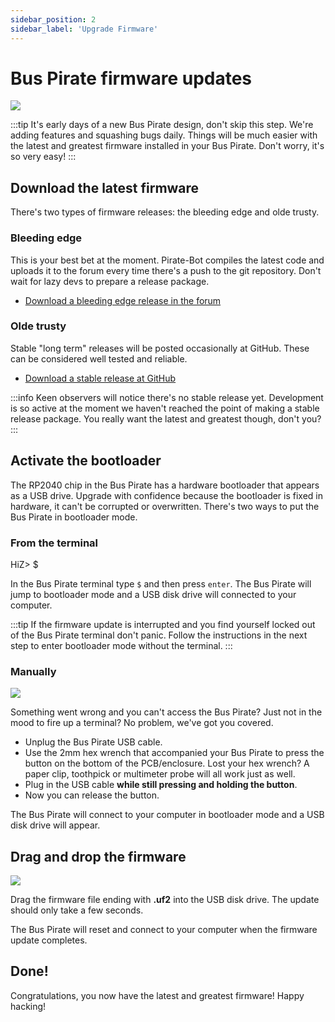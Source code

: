 ```yaml
---
sidebar_position: 2
sidebar_label: 'Upgrade Firmware'
---
```


# Bus Pirate firmware updates

![](./img/firmware-1024.jpg)

:::tip
It's early days of a new Bus Pirate design, don't skip this step. We're adding features and squashing bugs daily. Things will be much easier with the latest and greatest firmware installed in your Bus Pirate. Don't worry, it's so very easy!
:::

## Download the latest firmware

There's two types of firmware releases: the bleeding edge and olde trusty.

### Bleeding edge

This is your best bet at the moment. Pirate-Bot compiles the latest code and uploads it to the forum every time there's a push to the git repository. Don't wait for lazy devs to prepare a release package.

- [Download a bleeding edge release in the forum](https://forum.buspirate.com/t/bus-pirate-5-continuous-integration-builds)

### Olde trusty

Stable "long term" releases will be posted occasionally at GitHub. These can be considered well tested and reliable.

- [Download a stable release at GitHub](https://github.com/DangerousPrototypes/BusPirate5-firmware)

:::info
Keen observers will notice there's no stable release yet. Development is so active at the moment we haven't reached the point of making a stable release package. You really want the latest and greatest though, don't you?
:::


## Activate the bootloader

The RP2040 chip in the Bus Pirate has a hardware bootloader that appears as a USB drive. Upgrade with confidence because the bootloader is fixed in hardware, it can't be corrupted or overwritten. There's two ways to put the Bus Pirate in bootloader mode.

### From the terminal

<BrowserWindow>
<span className="bp-prompt">HiZ></span> $<br/>
</BrowserWindow>

In the Bus Pirate terminal type ```$``` and then press ```enter```. The Bus Pirate will jump to bootloader mode and a USB disk drive will connected to your computer. 

:::tip
If the firmware update is interrupted and you find yourself locked out of the Bus Pirate terminal don't panic. Follow the instructions in the next step to enter bootloader mode without the terminal.
:::

### Manually

![](./img/boot-loader.jpg)

Something went wrong and you can't access the Bus Pirate? Just not in the mood to fire up a terminal? No problem, we've got you covered.

- Unplug the Bus Pirate USB cable.
- Use the 2mm hex wrench that accompanied your Bus Pirate to press the button on the bottom of the PCB/enclosure. Lost your hex wrench? A paper clip, toothpick or multimeter probe will all work just as well.
- Plug in the USB cable **while still pressing and holding the button**.
- Now you can release the button.

The Bus Pirate will connect to your computer in bootloader mode and a USB disk drive will appear.

## Drag and drop the firmware

![](./img/bootload-drive.png)

Drag the firmware file ending with **.uf2** into the USB disk drive. The update should only take a few seconds.

The Bus Pirate will reset and connect to your computer when the firmware update completes.

## Done!

Congratulations, you now have the latest and greatest firmware! Happy hacking!

<DiscourseComments/>